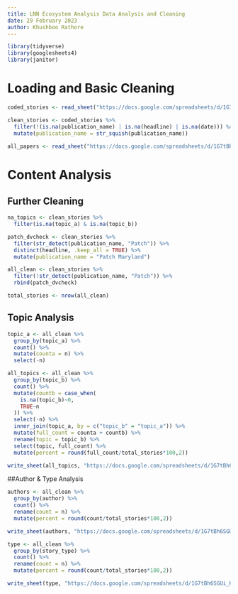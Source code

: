 ```yaml
---
title: LNN Ecosystem Analysis Data Analysis and Cleaning
date: 29 February 2023
author: Khushboo Rathore
---
```


```r
library(tidyverse)
library(googlesheets4)
library(janitor)

```

# Loading and Basic Cleaning
```r
coded_stories <- read_sheet("https://docs.google.com/spreadsheets/d/1G7tBh6SGUi_KPn1JzZYuzLQpmgCPlVlEgO72e8RZo9Y/edit#gid=224583311", sheet = "all_stories")

clean_stories <- coded_stories %>% 
  filter(!(is.na(publication_name) | is.na(headline) | is.na(date))) %>% 
  mutate(publication_name = str_squish(publication_name))
  
all_papers <- read_sheet("https://docs.google.com/spreadsheets/d/1G7tBh6SGUi_KPn1JzZYuzLQpmgCPlVlEgO72e8RZo9Y/edit#gid=224583311", sheet = "all_papers")

```

# Content Analysis

## Further Cleaning
```r
na_topics <- clean_stories %>% 
  filter(is.na(topic_a) & is.na(topic_b))

patch_dvcheck <- clean_stories %>% 
  filter(str_detect(publication_name, "Patch")) %>% 
  distinct(headline, .keep_all = TRUE) %>% 
  mutate(publication_name = "Patch Maryland")

all_clean <- clean_stories %>% 
  filter(!str_detect(publication_name, "Patch")) %>% 
  rbind(patch_dvcheck)

total_stories <- nrow(all_clean)
```

## Topic Analysis
```r
topic_a <- all_clean %>% 
  group_by(topic_a) %>% 
  count() %>% 
  mutate(counta = n) %>% 
  select(-n)

all_topics <- all_clean %>% 
  group_by(topic_b) %>% 
  count() %>% 
  mutate(countb = case_when(
    is.na(topic_b)~0,
    TRUE~n
  )) %>%
  select(-n) %>% 
  inner_join(topic_a, by = c("topic_b" = "topic_a")) %>% 
  mutate(full_count = counta + countb) %>% 
  rename(topic = topic_b) %>% 
  select(topic, full_count) %>% 
  mutate(percent = round(full_count/total_stories*100,2))

write_sheet(all_topics, "https://docs.google.com/spreadsheets/d/1G7tBh6SGUi_KPn1JzZYuzLQpmgCPlVlEgO72e8RZo9Y/edit#gid=224583311", sheet = "topic_roundup")
```


##Author & Type Analysis
```r
authors <- all_clean %>% 
  group_by(author) %>% 
  count() %>%
  rename(count = n) %>% 
  mutate(percent = round(count/total_stories*100,2))

write_sheet(authors, "https://docs.google.com/spreadsheets/d/1G7tBh6SGUi_KPn1JzZYuzLQpmgCPlVlEgO72e8RZo9Y/edit#gid=224583311", sheet = "author_roundup")

type <- all_clean %>% 
  group_by(story_type) %>% 
  count() %>%
  rename(count = n) %>% 
  mutate(percent = round(count/total_stories*100,2))

write_sheet(type, "https://docs.google.com/spreadsheets/d/1G7tBh6SGUi_KPn1JzZYuzLQpmgCPlVlEgO72e8RZo9Y/edit#gid=224583311", sheet = "type_roundup")
```


